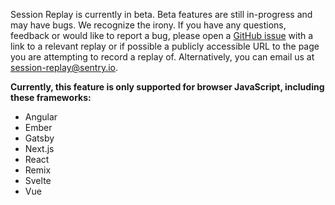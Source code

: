 <Note>

Session Replay is currently in beta. Beta features are still in-progress and may have bugs. We recognize the irony. If you have any questions, feedback or would like to report a bug, please open a [GitHub issue](https://github.com/getsentry/sentry-javascript/issues/new/choose) with a link to a relevant replay or if possible a publicly accessible URL to the page you are attempting to record a replay of. Alternatively, you can email us at [session-replay@sentry.io](mailto:session-replay@sentry.io).

**Currently, this feature is only supported for browser JavaScript, including these frameworks:**

- Angular
- Ember
- Gatsby
- Next.js
- React
- Remix
- Svelte
- Vue

</Note>
